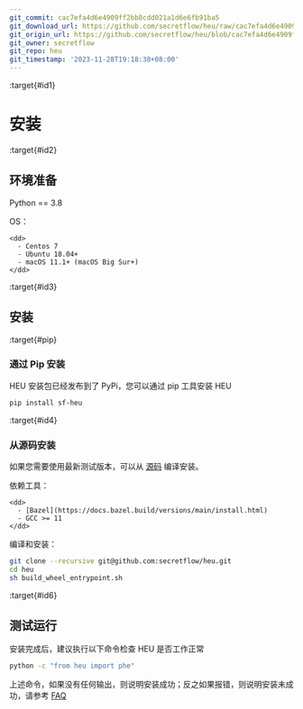 ```yaml
---
git_commit: cac7efa4d6e4909ff2bb8cdd021a1d6e6fb91ba5
git_download_url: https://github.com/secretflow/heu/raw/cac7efa4d6e4909ff2bb8cdd021a1d6e6fb91ba5/docs/getting_started/installation.rst
git_origin_url: https://github.com/secretflow/heu/blob/cac7efa4d6e4909ff2bb8cdd021a1d6e6fb91ba5/docs/getting_started/installation.rst
git_owner: secretflow
git_repo: heu
git_timestamp: '2023-11-28T19:18:38+08:00'
---
```


:target{#id1}

# 安装

:target{#id2}

## 环境准备

Python == 3.8

<DefinitionList>
  <dl>
    <dt>
      <DefinitionList.Term><span>OS：</span></DefinitionList.Term>
    </dt>

    <dd>
      - Centos 7
      - Ubuntu 18.04+
      - macOS 11.1+ (macOS Big Sur+)
    </dd>
  </dl>
</DefinitionList>

:target{#id3}

## 安装

:target{#pip}

### 通过 Pip 安装

HEU 安装包已经发布到了 PyPi，您可以通过 pip 工具安装 HEU

```bash
pip install sf-heu
```

:target{#id4}

### 从源码安装

如果您需要使用最新测试版本，可以从 [源码](https://github.com/secretflow/heu) 编译安装。

<DefinitionList>
  <dl>
    <dt>
      <DefinitionList.Term><span>依赖工具：</span></DefinitionList.Term>
    </dt>

    <dd>
      - [Bazel](https://docs.bazel.build/versions/main/install.html)
      - GCC >= 11
    </dd>
  </dl>
</DefinitionList>

编译和安装：

```bash
git clone --recursive git@github.com:secretflow/heu.git
cd heu
sh build_wheel_entrypoint.sh
```

:target{#id6}

## 测试运行

安装完成后，建议执行以下命令检查 HEU 是否工作正常

```bash
python -c "from heu import phe"
```

上述命令，如果没有任何输出，则说明安装成功；反之如果报错，则说明安装未成功，请参考 [FAQ](faq.mdx)
